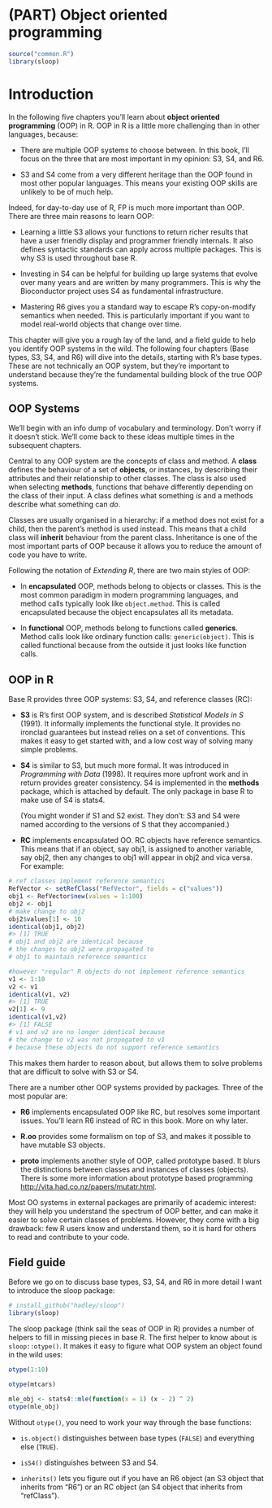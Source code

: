 # (PART) Object oriented programming {-}

```r
source("common.R")
library(sloop)
```

# Introduction {#oo}

In the following five chapters you'll learn about __object oriented programming__ (OOP) in R. \index{object-oriented programming} OOP in R is a little more challenging than in other languages, because:

* There are multiple OOP systems to choose between. In this book, I'll focus 
  on the three that are most important in my opinion: S3, S4, and R6.

* S3 and S4 come from a very different heritage than the OOP found in most
  other popular languages. This means your existing OOP skills are unlikely
  to be of much help.

Indeed, for day-to-day use of R, FP is much more important than OOP. There are three main reasons to learn OOP:

* Learning a little S3 allows your functions to return richer results 
  that have a user friendly display and programmer friendly internals.
  It also defines syntactic standards can apply across multiple packages.
  This is why S3 is used throughout base R.

* Investing in S4 can be helpful for building up large systems that evolve
  over many years and are written by many programmers. This is why the
  Bioconductor project uses S4 as fundamental infrastructure.
  
* Mastering R6 gives you a standard way to escape R's copy-on-modify semantics
  when needed. This is particularly important if you want to model
  real-world objects that change over time.
  
This chapter will give you a rough lay of the land, and a field guide to help you identify OOP systems in the wild. The following four chapters (Base types, S3, S4, and R6) will dive into the details, starting with R's base types. These are not technically an OOP system, but they're important to understand because they're the fundamental building block of the true OOP systems.

## OOP Systems

We'll begin with an info dump of vocabulary and terminology. Don't worry if it doesn't stick. We'll come back to these ideas multiple times in the subsequent chapters.

Central to any OOP system are the concepts of class and method. A __class__ defines the behaviour of a set of __objects__, or instances, by describing their attributes and their relationship to other classes. The class is also used when selecting __methods__, functions that behave differently depending on the class of their input. A class defines what something _is_ and a methods describe what something can _do_.

Classes are usually organised in a hierarchy: if a method does not exist for a child, then the parent's method is used instead. This means that a child class will __inherit__ behaviour from the parent class. Inheritance is one of the most important parts of OOP because it allows you to reduce the amount of code you have to write.

Following the notation of _Extending R_, there are two main styles of OOP:

*   In __encapsulated__ OOP, methods belong to objects or classes. This is 
    the most common paradigm in modern programming languages, and method calls
    typically look like `object.method`. This is called encapsulated because
    the object encapsulates all its metadata.
    
*   In __functional__ OOP, methods belong to functions called __generics__.
    Method calls look like ordinary function calls: `generic(object)`. This
    is called functional because from the outside it just looks like function 
    calls.
    
## OOP in R

Base R provides three OOP systems: S3, S4, and reference classes (RC):

*   __S3__ is R's first OOP system, and is described _Statistical Models 
    in S_ (1991). It informally implements the functional style.
    It provides no ironclad guarantees but instead relies on a set of 
    conventions. This makes it easy to get started with, and a low cost way 
    of solving many simple problems.

*   __S4__ is similar to S3, but much more formal. It was introduced in 
    _Programming with Data_ (1998). It requires more upfront work and in 
    return provides greater consistency. S4 is implemented
    in the __methods__ package, which is attached by default. The only
    package in base R to make use of S4 is stats4.
    
    (You might wonder if S1 and S2 exist. They don't: S3 and S4 were named 
    according to the versions of S that they accompanied.)

*   __RC__ implements encapsulated OO. RC objects have reference semantics. This means
    that if an object, say obj1, is assigned to another variable, say obj2, then any changes
    to obj1 will appear in obj2 and vica versa.  For example:

```r
# ref classes implement reference semantics
RefVector <- setRefClass("RefVector", fields = c("values"))
obj1 <- RefVector$new(values = 1:100)
obj2 <- obj1
# make change to obj2
obj2$values[1] <- 10
identical(obj1, obj2)
#> [1] TRUE
# obj1 and obj2 are identical because
# the changes to obj2 were propagated to 
# obj1 to maintain reference semantics

#however "regular" R objects do not implement reference semantics
v1 <- 1:10
v2 <- v1
identical(v1, v2)
#> [1] TRUE
v2[1] <- 9
identical(v1,v2)
#> [1] FALSE
# v1 and v2 are no longer identical because
# the change to v2 was not propogated to v1
# because these objects do not support reference semantics
```
This 
    makes them harder to reason about, but allows them to solve problems that 
    are difficult to solve with S3 or S4.

There are a number other OOP systems provided by packages. Three of the most popular are:

*   __R6__ implements encapsulated OOP like RC, but resolves some important 
    issues. You'll learn R6 instead of RC in this book. More on why later.
    
*   __R.oo__ provides some formalism on top of S3, and makes it possible to
    have mutable S3 objects.

*   __proto__ implements another style of OOP, called prototype based. It
    blurs the distinctions between classes and instances of classes (objects).
    There is some more information about prototype based programming 
    <http://vita.had.co.nz/papers/mutatr.html>.

Most OO systems in external packages are primarily of academic interest: they will help you understand the spectrum of OOP better, and can make it easier to solve certain classes of problems. However, they come with a big drawback: few R users know and understand them, so it is hard for others to read and contribute to your code.

## Field guide 

Before we go on to discuss base types, S3, S4, and R6 in more detail I want to introduce the sloop package:

```r
# install_github("hadley/sloop")
library(sloop)
```

The sloop package (think sail the seas of OOP in R) provides a number of helpers to fill in missing pieces in base R. The first helper to know about is `sloop::otype()`. It makes it easy to figure what OOP system an object found in the wild uses: 

```r
otype(1:10)

otype(mtcars)

mle_obj <- stats4::mle(function(x = 1) (x - 2) ^ 2)
otype(mle_obj)
```

Without `otype()`, you need to work your way through the base functions:

* `is.object()` distinguishes between base types (`FALSE`) and 
  everything else (`TRUE`).
  
* `isS4()` distinguishes between S3 and S4.

* `inherits()` lets you figure out if you have an R6 object (an S3 object
   that inherits from "R6") or an RC object (an S4 object that inherits from
   "refClass").
